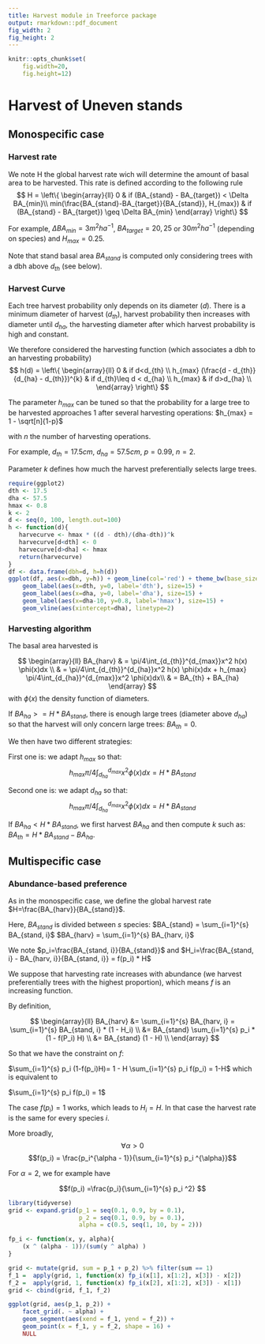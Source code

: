 ```yaml
---
title: Harvest module in Treeforce package
output: rmarkdown::pdf_document
fig_width: 2 
fig_height: 2 
---
```


```r
knitr::opts_chunk$set(
    fig.width=20, 
    fig.height=12)
```

# Harvest of Uneven stands

## Monospecific case
### Harvest rate
We note H the global harvest rate wich will determine the amount of basal area to be harvested.
This rate is defined according to the following rule
$$
H = \left\{
 \begin{array}{ll}
    0 & if (BA_{stand} - BA_{target}) < \Delta BA_{min}\\
    min(\frac{BA_{stand}-BA_{target}}{BA_{stand}}, H_{max}) & if (BA_{stand} - BA_{target}) \geq \Delta BA_{min}
 \end{array}
 \right\}
$$

For example, $\Delta BA_{min} = 3 m^2ha^{-1}$, $BA_{target} = 20, 25$ or $30 m^2ha^{-1}$ (depending on species) and $H_{max} = 0.25$.

Note that stand basal area $BA_{stand}$ is computed only considering trees with a dbh above $d_{th}$ (see below).


### Harvest Curve
Each tree harvest probability only depends on its diameter ($d$).
There is a minimum diameter of harvest ($d_{th}$), harvest probability then increases with diameter until $d_{ha}$, the harvesting diameter after which harvest probability is high and constant.

We therefore considered the harvesting function (which associates a dbh to an harvesting probability)
$$
h(d) = \left\{
 \begin{array}{ll}
    0 & if d<d_{th} \\
    h_{max} (\frac{d - d_{th}}{d_{ha} - d_{th}})^{k} & if d_{th}\leq d < d_{ha} \\
    h_{max} & if d>d_{ha} \\
 \end{array}
 \right\}
$$

The parameter $h_{max}$ can be tuned so that the probability for a large tree to be harvested approaches  1 after several harvesting operations:
$h_{max} =  1 - \sqrt[n]{1-p}$

with $n$ the number of harvesting operations.


For example, $d_{th} = 17.5cm$, $d_{ha}=57.5cm$, $p=0.99$, $n=2$.

Parameter $k$ defines how much the harvest preferentially selects large trees.

```r
require(ggplot2)
dth <- 17.5
dha <- 57.5
hmax <- 0.8
k <- 2
d <- seq(0, 100, length.out=100)
h <- function(d){
   harvecurve <- hmax * ((d - dth)/(dha-dth))^k
   harvecurve[d<dth] <- 0
   harvecurve[d>dha] <- hmax
   return(harvecurve)
}
df <- data.frame(dbh=d, h=h(d))
ggplot(df, aes(x=dbh, y=h)) + geom_line(col='red') + theme_bw(base_size=30) +
	geom_label(aes(x=dth, y=0, label='dth'), size=15) +
	geom_label(aes(x=dha, y=0, label='dha'), size=15) +
	geom_label(aes(x=dha-10, y=0.8, label='hmax'), size=15) +
	geom_vline(aes(xintercept=dha), linetype=2)
```


### Harvesting algorithm

The basal area harvested is

$$ 
\begin{array}{ll}
BA_{harv} & = \pi/4\int_{d_{th}}^{d_{max}}x^2 h(x) \phi(x)dx \\
          & = \pi/4\int_{d_{th}}^{d_{ha}}x^2 h(x) \phi(x)dx + h_{max} \pi/4\int_{d_{ha}}^{d_{max}}x^2 \phi(x)dx\\
	  & = BA_{th} + BA_{ha}
\end{array}
$$
with $\phi(x)$ the density function of diameters.

If $BA_{ha} >= H*BA_{stand}$, there is enough large trees (diameter above $d_{ha}$) so that the harvest will only concern large trees: $BA_{th} = 0$.

We then have two different strategies: 

First one is: we adapt $h_{max}$ so that:
$$  h_{max} \pi/4 \int_{d_{ha}}^{d_{max}}x^2 \phi(x)dx = H * BA_{stand}$$


Second one is: we adapt $d_{ha}$ so that:
$$  h_{max} \pi/4 \int_{d_{ha}}^{d_{max}}x^2 \phi(x)dx = H * BA_{stand}$$

If $BA_{ha} < H*BA_{stand}$, we first harvest $BA_{ha}$ and then compute $k$ such as:
$BA_{th} = H * BA_{stand} - BA_{ha}$.

## Multispecific case

### Abundance-based preference

As in the monospecific case, we define the global harvest rate $H=\frac{BA_{harv}}{BA_{stand}}$.

Here, $BA_{stand}$ is divided between $s$ species:
$BA_{stand} = \sum_{i=1}^{s} BA_{stand, i}$
$BA_{harv} = \sum_{i=1}^{s} BA_{harv, i}$

We note $p_i=\frac{BA_{stand, i}}{BA_{stand}}$
and $H_i=\frac{BA_{stand, i} - BA_{harv, i}}{BA_{stand, i}} = f(p_i) * H$

We suppose that harvesting rate increases with abundance (we harvest preferentially trees with the highest proportion), which means $f$ is an increasing function.

By definition,

$$
\begin{array}{ll}
BA_{harv} &= \sum_{i=1}^{s} BA_{harv, i} = \sum_{i=1}^{s} BA_{stand, i} * (1 - H_i) \\
          &= BA_{stand} \sum_{i=1}^{s} p_i * (1 - f(P_i) H) \\
	  &= BA_{stand} (1 - H) \\
\end{array}
$$

So that we have the constraint on $f$: 

$\sum_{i=1}^{s} p_i (1-f(p_i)H)= 1 - H \sum_{i=1}^{s} p_i f(p_i) = 1-H$
which is equivalent to

$\sum_{i=1}^{s} p_i f(p_i) = 1$

The case $f(p_i) = 1$ works, which leads to $H_i=H$. In that case the harvest rate is the same for every species $i$.


More broadly,
$$ \forall \alpha > 0$$
$$f(p_i) = \frac{p_i^{\alpha - 1}}{\sum_{i=1}^{s} p_i ^{\alpha}}$$

For $\alpha = 2$, we for example have 

$$f(p_i) =\frac{p_i}{\sum_{i=1}^{s} p_i ^2} $$


```r
library(tidyverse)
grid <- expand.grid(p_1 = seq(0.1, 0.9, by = 0.1), 
                    p_2 = seq(0.1, 0.9, by = 0.1), 
                    alpha = c(0.5, seq(1, 10, by = 2)))

fp_i <- function(x, y, alpha){
    (x ^ (alpha - 1))/(sum(y ^ alpha) )
}

grid <- mutate(grid, sum = p_1 + p_2) %>% filter(sum == 1)
f_1 =  apply(grid, 1, function(x) fp_i(x[1], x[1:2], x[3]) - x[2])
f_2 =  apply(grid, 1, function(x) fp_i(x[2], x[1:2], x[3]) - x[1])
grid <- cbind(grid, f_1, f_2)

ggplot(grid, aes(p_1, p_2)) + 
    facet_grid(. ~ alpha) + 
    geom_segment(aes(xend = f_1, yend = f_2)) +
    geom_point(x = f_1, y = f_2, shape = 16) +
    NULL

```


<!-- ### Favoured species -->

<!-- In some case, we may want to favour some species compared to others. -->
<!-- We note $Q$ the $q$ species we want to favour, and $P_Q=\sum_{i=1}^{q} p_i$ -->
<!-- We first compute the harvest rate $H_Q$ and $H_{1-Q}$ for respectively the favoured/other species. -->

<!-- If $P_Q \geq 0.5$, we take $H_Q = H_{1-Q} = H$ (the species to be favoured are already dominant). -->


<!-- If $P_Q < 0.5$, we compute $H_Q=f(P_Q) H$ and $H_{1-Q}=f(1-P_Q) H$ with $\alpha > 1$. -->
<!-- By definition, we will get $H_Q \leq H$. -->

<!-- We then apply for each species $i$ the harvest rate $H_i = H_Q$ or $H_i=H_{1-Q}$ depending on which group it belongs to. -->

